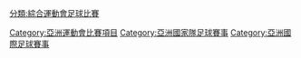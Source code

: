 [[Category:亞洲運動會比賽項目|Category:亞洲運動會比賽項目]]
[[Category:亞洲國家隊足球賽事|Category:亞洲國家隊足球賽事]]
[[Category:亞洲國際足球賽事|Category:亞洲國際足球賽事]]
[[分類:綜合運動會足球比賽|分類:綜合運動會足球比賽]]